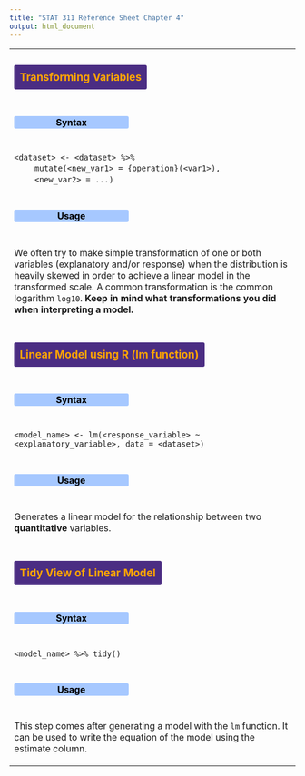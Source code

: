 ```yaml
---
title: "STAT 311 Reference Sheet Chapter 4"
output: html_document
---
```


<style>

        /* Header colors for sections */
        h3 {
            color: orange;
            text-align: center;
            background-color: #4B2D83;
            padding: 10px;
            border-radius: 3px;
            display: inline-block;
        }
        
        h4 {
            color: #000000;
            text-align: center;

            background-color: #a6c8ff;
            padding: 1px;
            border-radius: 3px;
            width: 200px;
        }
        
        /* table rows for each function*/
        tr {
            display: flex;
            flex-direction: column
        }
}

</style>

<div>
  <table>
    <tr>
    <td> <h3>Transforming Variables</h3> </td>
    <td> <h4> Syntax </h4> </td>
    <td> <p> ```<dataset> <- <dataset> %>%```
    <br>&emsp;&emsp;
     ```mutate(<new_var1> = {operation}(<var1>),``` <br>&emsp;&emsp;
     ```<new_var2> = ...)```
     </p> </td>
    <td> <h4> Usage </h4> </td> 
    <td> <p> We often try to make simple transformation of one or both variables (explanatory and/or response) when the distribution is heavily skewed in order to achieve a linear model in the transformed scale. A common transformation is the common logarithm ```log10```. <b>Keep in mind what transformations you did when interpreting a model.</b></p> </td>
    </tr>
    <tr>
      <td> <h3> Linear Model using R (lm function) </h3> </td>
      <td> <h4> Syntax </h4> </td>
      <td> <p> ```<model_name> <- lm(<response_variable> ~ <explanatory_variable>, data = <dataset>)``` </p> </td>
      <td> <h4> Usage </h4> </td> 
      <td> <p> Generates a linear model for the relationship between two <b>quantitative</b> variables. </p> </td>
    </tr>
    <tr>
      <td> <h3> Tidy View of Linear Model </h3> </td>
      <td> <h4> Syntax </h4> </td>
      <td> <p> ```<model_name> %>% tidy()``` </p> </td>
      <td> <h4> Usage </h4> </td> 
      <td> <p> This step comes after generating a model with the ```lm``` function. It can be used to write the equation of the model using the estimate column.</p> </td>    </tr>
    
  </table>
  
</div>